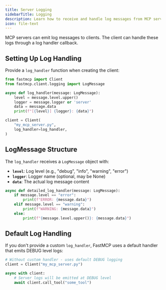```yaml
---
title: Server Logging
sidebarTitle: Logging
description: Learn how to receive and handle log messages from MCP servers.
icon: file-text
---
```



<VersionBadge version="2.0.0" />

MCP servers can emit log messages to clients. The client can handle these logs through a log handler callback.

## Setting Up Log Handling

Provide a `log_handler` function when creating the client:

```python
from fastmcp import Client
from fastmcp.client.logging import LogMessage

async def log_handler(message: LogMessage):
    level = message.level.upper()
    logger = message.logger or 'server'
    data = message.data
    print(f"[{level}] {logger}: {data}")

client = Client(
    "my_mcp_server.py",
    log_handler=log_handler,
)
```

## LogMessage Structure

The `log_handler` receives a `LogMessage` object with:

- **`level`**: Log level (e.g., "debug", "info", "warning", "error")
- **`logger`**: Logger name (optional, may be None)
- **`data`**: The actual log message content

```python
async def detailed_log_handler(message: LogMessage):
    if message.level == "error":
        print(f"ERROR: {message.data}")
    elif message.level == "warning":
        print(f"WARNING: {message.data}")
    else:
        print(f"{message.level.upper()}: {message.data}")
```

## Default Log Handling

If you don't provide a custom `log_handler`, FastMCP uses a default handler that emits DEBUG level logs:

```python
# Without custom handler - uses default DEBUG logging
client = Client("my_mcp_server.py")

async with client:
    # Server logs will be emitted at DEBUG level
    await client.call_tool("some_tool")
```